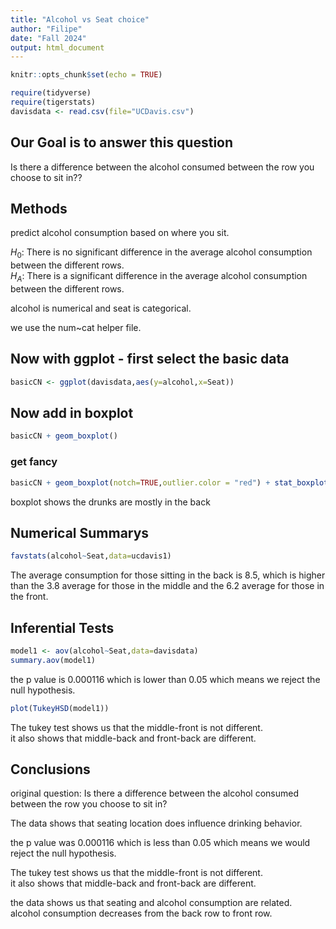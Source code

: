 ```yaml
---
title: "Alcohol vs Seat choice"
author: "Filipe"
date: "Fall 2024"
output: html_document
---
```


```r
knitr::opts_chunk$set(echo = TRUE)
```

```r
require(tidyverse)
require(tigerstats)
davisdata <- read.csv(file="UCDavis.csv")
```
## Our Goal is to answer this question 
Is there a difference between the alcohol consumed between the row you choose to sit in??

## Methods
predict alcohol consumption based on where you sit. 

$H_0$: There is no significant difference in the average alcohol consumption between the different rows.     
$H_A$: There is a significant difference in the average alcohol consumption between the different rows.       

alcohol is numerical and seat is categorical. 

we use the num~cat helper file. 

## Now with ggplot - first select the basic data

```r
basicCN <- ggplot(davisdata,aes(y=alcohol,x=Seat))
```
## Now add in boxplot

```r
basicCN + geom_boxplot()
```
  
  
### get fancy  

```r
basicCN + geom_boxplot(notch=TRUE,outlier.color = "red") + stat_boxplot(geom ='errorbar') + labs(title="Fancy notch boxplot \n with 2 lines")
```


boxplot shows the drunks are mostly in the back    


## Numerical Summarys 

```r
favstats(alcohol~Seat,data=ucdavis1)
```

The average consumption for those sitting in the back is 8.5, which is higher than the 3.8 average for those in the middle and the 6.2 average for those in the front.


## Inferential Tests

```r
model1 <- aov(alcohol~Seat,data=davisdata)
summary.aov(model1)
```

the p value is 0.000116 which is lower than 0.05 which means we reject the null hypothesis.     

```r
plot(TukeyHSD(model1))
```

The tukey test shows us that the middle-front is not different.       
it also shows that middle-back and front-back are different.       

## Conclusions

original question: Is there a difference between the alcohol consumed between the row you choose to sit in?    

The data shows that seating location does influence drinking behavior.     

the p value was 0.000116 which is less than 0.05 which means we would reject the null hypothesis.    

The tukey test shows us that the middle-front is not different.           
it also shows that middle-back and front-back are different.    

the data shows us that seating and alcohol consumption are related.     
alcohol consumption decreases from the back row to front row. 